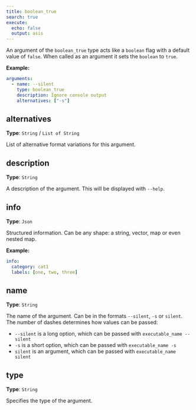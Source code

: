 ```yaml
---
title: boolean_true
search: true
execute:
  echo: false
  output: asis
---
```


An argument of the `boolean_true` type acts like a `boolean` flag with a default value of `false`. When called as an argument it sets the `boolean` to `true`.

**Example:**

```yaml
arguments:
  - name: --silent
    type: boolean_true
    description: Ignore console output
    alternatives: ["-s"]

```

## alternatives

**Type**: `String` / `List of String`

List of alternative format variations for this argument.

## description

**Type**: `String`

A description of the argument. This will be displayed with `--help`.

## info

**Type**: `Json`

Structured information. Can be any shape: a string, vector, map or even nested map.

**Example:**

```yaml
info:
  category: cat1
  labels: [one, two, three]
```

## name

**Type**: `String`

The name of the argument. Can be in the formats `--silent`, `-s` or `silent`. The number of dashes determines how values can be passed:  

  - `--silent` is a long option, which can be passed with `executable_name --silent`
  - `-s` is a short option, which can be passed with `executable_name -s`
  - `silent` is an argument, which can be passed with `executable_name silent`  


## type

**Type**: `String`

Specifies the type of the argument.

